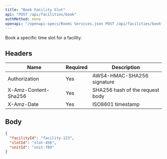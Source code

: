 ```yaml
---
title: "Book Facility Slot"
api: "POST /api/facilities/book"
authMethod: none
openapi: "/openapi-specs/Roomi Services.json POST /api/facilities/book"
---
```


Book a specific time slot for a facility.

## Headers


| Name | Required | Description |
| --- | --- | --- |
| Authorization | Yes | AWS4-HMAC-SHA256 signature |
| X-Amz-Content-Sha256 | Yes | SHA256 hash of the request body |
| X-Amz-Date | Yes | ISO8601 timestamp |


## Body

```json
{
  "facilityId": "facility-123",
  "slotId": "slot-456",
  "unitId": "unit-789"
}
```

